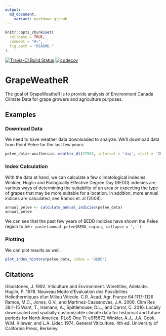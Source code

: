 ```yaml
---
output:
  md_document:
    variant: markdown_github
---
```


<!-- README.md is generated from README.Rmd. Please edit that file -->

```r
knitr::opts_chunk$set(
  collapse = TRUE,
  comment = "#>",
  fig.path = "README-"
)
```

[![Travis-CI Build Status](https://travis-ci.org/pbulsink/GrapeWeatheR.svg?branch=master)](https://travis-ci.org/pbulsink/GrapeWeatheR)
[![codecov](https://codecov.io/gh/pbulsink/GrapeWeatheR/branch/master/graph/badge.svg)](https://codecov.io/gh/pbulsink/GrapeWeatheR)

# GrapeWeatheR

The goal of GrapeWeatheR is to provide analysis of Environment Canada Climate Data for grape growers and agriculture purposes.

## Examples

### Download Data
We need to have weather data downloaded to analyze. We'll download data from Point Pelee for the last few years:

```r
pelee_data<-weathercan::weather_dl(27533, interval = 'day', start = '2011-01-01', end = '2017-12-31')
```

### Index Calculation
With the data at hand, we can calculate a few climatological indecies. Winkler, Huglin and Biologically Effective Degree Day (BEDD) indecies are various ways of determining the suitability of an area or expecting the type of grapes that may be more suitable for a location. In addition, more annual indices are calculated, see Ramos et. al (2008). 

```r
annual_pelee <- calculate_annual_indicies(pelee_data)
annual_pelee
```

We can see that the past few years of BEDD indicies have shown the Pelee region to be `r paste(annual_pelee$BEDD_region, collapse = ', ')`. 

### Plotting
We can plot results as well. 
```r
plot_index_history(pelee_data, index = 'BEDD')
```


## Citations
Gladstones, J. 1992. Viticulture and Environment. Winetitles, Adelaide.
Huglin, P. 1978. Nouveau Mode d'Evaluation des Possibilites Heliothermiques d'un Milieu Viticole. C.R. Acad. Agr. France 64:1117-1126
Ramos, M.C., Jones, G.V., and Martinez-Casasnovas, J.A. 2008. Clim Res 38:1-15
Want, T., Hamann, A., Spittlehouse, D.L., and Carrol, C. 2016. Locally downscaled and spatially customizable climate data for historical and future periods for North America. PLoS One 11: e015672
Winkler, A.J., J.A. Cook, W.M. Kliewer, and L.A. Lider. 1974. General Viticulture. 4th ed. University of California Press, Berkeley.
 
